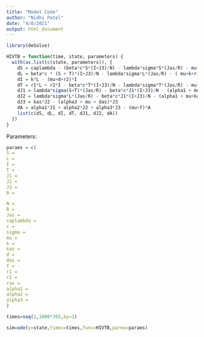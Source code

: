 ```yaml
---
title: "Model Code"
author: "Nidhi Patel"
date: "4/8/2021"
output: html_document
---
```


```r
library(deSolve)
```

```r
HIVTB = function(time, state, parameters) {
  with(as.list(c(state, parameters)), {
    dS = caplambda - (beta*c*S*(I+J3)/N) - lambda*sigma*S*(Jas/R) - mu*S
    dL = beta*c * (S + T)*(I+J3)/N - lambda*sigma*L*(Jas/R) - ( mu+k+r1)*L
    dI = k*L - (mu+d+r2)*I
    dT = r1*L + r2*I - beta*c*T*(I+J3)/N - lambda*sigma*T*(Jas/R) - mu*T
    dJ1 = lambda*sigma(S+T)*(Jas/R) - beta*c*J1*(I+J3)/N - (alpha1 + mu)*J1 + ras*J2
    dJ2 = lambda*sigma*L*(Jas/R) - beta*c*J1*(I+J3)/N - (alpha1 + mu+kas+ras)*J2
    dJ3 = kas*J2 - (alpha3 + mu + das)*J3
    dA = alpha1*J1 + alpha2*J2 + alpha3*J3 - (mu+f)*A
    list(c(dS, dL, dI, dT, dJ1, dJ2, dA))
  })
}
```

Parameters:

```r
params = c(
S = 
L = 
I = 
T = 
J1 = 
J2 = 
J3 = 
A = 

N = 
R = 
Jas = 
caplambda = 
c = 
sigma = 
mu = 
k = 
kas = 
d = 
das = 
f = 
r1 = 
r2 = 
ras = 
alpha1 = 
alpha2 = 
alpha3 = 
)
```


```r
times=seq(1,1000*365,by=1)

sim=ode(y=state,times=times,func=HIVTB,parms=params)
```

